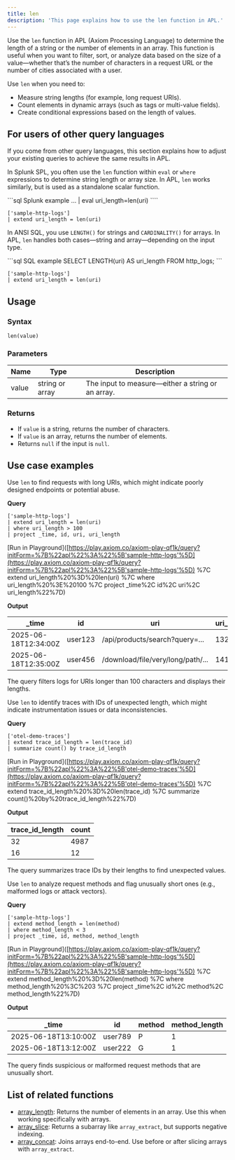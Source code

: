 ```yaml
---
title: len
description: 'This page explains how to use the len function in APL.'
---
```


Use the `len` function in APL (Axiom Processing Language) to determine the length of a string or the number of elements in an array. This function is useful when you want to filter, sort, or analyze data based on the size of a value—whether that’s the number of characters in a request URL or the number of cities associated with a user.

Use `len` when you need to:

- Measure string lengths (for example, long request URIs).
- Count elements in dynamic arrays (such as tags or multi-value fields).
- Create conditional expressions based on the length of values.

## For users of other query languages

If you come from other query languages, this section explains how to adjust your existing queries to achieve the same results in APL.

<AccordionGroup>
<Accordion title="Splunk SPL users">

In Splunk SPL, you often use the `len` function within `eval` or `where` expressions to determine string length or array size. In APL, `len` works similarly, but is used as a standalone scalar function.

<CodeGroup>
```sql Splunk example
... | eval uri_length=len(uri)
````

```kusto APL equivalent
['sample-http-logs']
| extend uri_length = len(uri)
```

</CodeGroup>

</Accordion>
<Accordion title="ANSI SQL users">

In ANSI SQL, you use `LENGTH()` for strings and `CARDINALITY()` for arrays. In APL, `len` handles both cases—string and array—depending on the input type.

<CodeGroup>
```sql SQL example
SELECT LENGTH(uri) AS uri_length FROM http_logs;
```

```kusto APL equivalent
['sample-http-logs']
| extend uri_length = len(uri)
```

</CodeGroup>

</Accordion>
</AccordionGroup>

## Usage

### Syntax

```kusto
len(value)
```

### Parameters

| Name  | Type            | Description                                       |
| ----- | --------------- | ------------------------------------------------- |
| value | string or array | The input to measure—either a string or an array. |

### Returns

- If `value` is a string, returns the number of characters.
- If `value` is an array, returns the number of elements.
- Returns `null` if the input is `null`.

## Use case examples

<Tabs>
<Tab title="Log analysis">

Use `len` to find requests with long URIs, which might indicate poorly designed endpoints or potential abuse.

**Query**

```kusto
['sample-http-logs']
| extend uri_length = len(uri)
| where uri_length > 100
| project _time, id, uri, uri_length
```

[Run in Playground]([https://play.axiom.co/axiom-play-qf1k/query?initForm=%7B%22apl%22%3A%22%5B'sample-http-logs'%5D](https://play.axiom.co/axiom-play-qf1k/query?initForm=%7B%22apl%22%3A%22%5B'sample-http-logs'%5D) %7C extend uri_length%20%3D%20len(uri) %7C where uri_length%20%3E%20100 %7C project _time%2C id%2C uri%2C uri_length%22%7D)

**Output**

| _time               | id      | uri                               | uri_length |
| -------------------- | ------- | --------------------------------- | ----------- |
| 2025-06-18T12:34:00Z | user123 | /api/products/search?query=...    | 132         |
| 2025-06-18T12:35:00Z | user456 | /download/file/very/long/path/... | 141         |

The query filters logs for URIs longer than 100 characters and displays their lengths.

</Tab>
<Tab title="OpenTelemetry traces">

Use `len` to identify traces with IDs of unexpected length, which might indicate instrumentation issues or data inconsistencies.

**Query**

```kusto
['otel-demo-traces']
| extend trace_id_length = len(trace_id)
| summarize count() by trace_id_length
```

[Run in Playground]([https://play.axiom.co/axiom-play-qf1k/query?initForm=%7B%22apl%22%3A%22%5B'otel-demo-traces'%5D](https://play.axiom.co/axiom-play-qf1k/query?initForm=%7B%22apl%22%3A%22%5B'otel-demo-traces'%5D) %7C extend trace_id_length%20%3D%20len(trace_id) %7C summarize count()%20by%20trace_id_length%22%7D)

**Output**

| trace_id_length | count |
| ----------------- | ----- |
| 32                | 4987  |
| 16                | 12    |

The query summarizes trace IDs by their lengths to find unexpected values.

</Tab>
<Tab title="Security logs">

Use `len` to analyze request methods and flag unusually short ones (e.g., malformed logs or attack vectors).

**Query**

```kusto
['sample-http-logs']
| extend method_length = len(method)
| where method_length < 3
| project _time, id, method, method_length
```

[Run in Playground]([https://play.axiom.co/axiom-play-qf1k/query?initForm=%7B%22apl%22%3A%22%5B'sample-http-logs'%5D](https://play.axiom.co/axiom-play-qf1k/query?initForm=%7B%22apl%22%3A%22%5B'sample-http-logs'%5D) %7C extend method_length%20%3D%20len(method) %7C where method_length%20%3C%203 %7C project _time%2C id%2C method%2C method_length%22%7D)

**Output**

| _time               | id      | method | method_length |
| -------------------- | ------- | ------ | -------------- |
| 2025-06-18T13:10:00Z | user789 | P      | 1              |
| 2025-06-18T13:12:00Z | user222 | G      | 1              |

The query finds suspicious or malformed request methods that are unusually short.

</Tab>
</Tabs>

## List of related functions

- [array_length](/apl/scalar-functions/array-functions/array-length): Returns the number of elements in an array. Use this when working specifically with arrays.
- [array_slice](/apl/scalar-functions/array-functions/array-slice): Returns a subarray like `array_extract`, but supports negative indexing.
- [array_concat](/apl/scalar-functions/array-functions/array-concat): Joins arrays end-to-end. Use before or after slicing arrays with `array_extract`.
